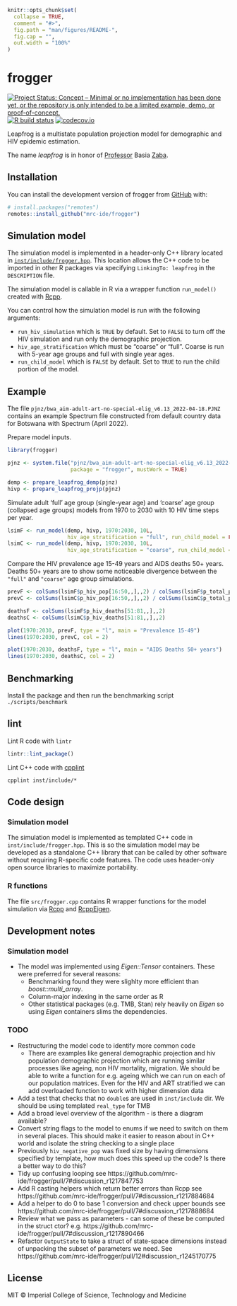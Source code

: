 <!-- README.md is generated from README.Rmd. Please edit that file -->

```r
knitr::opts_chunk$set(
  collapse = TRUE,
  comment = "#>",
  fig.path = "man/figures/README-",
  fig.cap = "",
  out.width = "100%"
)
```

# frogger

<!-- badges: start -->
[![Project Status: Concept – Minimal or no implementation has been done yet, or the repository is only intended to be a limited example, demo, or proof-of-concept.](https://www.repostatus.org/badges/latest/concept.svg)](https://www.repostatus.org/#concept)
[![R build status](https://github.com/mrc-ide/frogger/workflows/R-CMD-check/badge.svg)](https://github.com/mrc-ide/frogger/actions)
[![codecov.io](https://codecov.io/github/mrc-ide/frogger/coverage.svg?branch=main)](https://codecov.io/github/mrc-ide/frogger?branch=main)
<!-- badges: end -->

Leapfrog is a multistate population projection model for demographic and HIV epidemic estimation.

The name _leapfrog_ is in honor of [Professor](https://iussp.org/en/basia-zaba-1949-2018) Basia [Zaba](https://translate.google.co.uk/?sl=pl&tl=en&text=Zaba&op=translate).

## Installation

You can install the development version of frogger from [GitHub](https://github.com/) with:

``` r
# install.packages("remotes")
remotes::install_github("mrc-ide/frogger")
```

## Simulation model

The simulation model is implemented in a header-only C++ library located in [`inst/include/frogger.hpp`](inst/include/frogger.hpp). This location allows the C++ code to be imported in other R packages via specifying `LinkingTo: leapfrog` in the `DESCRIPTION` file.

The simulation model is callable in R via a wrapper function `run_model()` created with [Rcpp](https://www.rcpp.org).

You can control how the simulation model is run with the following arguments:

* `run_hiv_simulation` which is `TRUE` by default. Set to `FALSE` to turn off the HIV simulation and run only the demographic projection.
* `hiv_age_stratification` which must be "coarse" or "full". Coarse is run with 5-year age groups and full with single year ages.
* `run_child_model` which is `FALSE` by default. Set to `TRUE` to run the child portion of the model.

## Example

The file `pjnz/bwa_aim-adult-art-no-special-elig_v6.13_2022-04-18.PJNZ` contains an example Spectrum file constructed
from default country data for Botswana with Spectrum (April 2022).

Prepare model inputs.

```r
library(frogger)

pjnz <- system.file("pjnz/bwa_aim-adult-art-no-special-elig_v6.13_2022-04-18.PJNZ",
                    package = "frogger", mustWork = TRUE)

demp <- prepare_leapfrog_demp(pjnz)
hivp <- prepare_leapfrog_projp(pjnz)
```

Simulate adult 'full' age group (single-year age) and 'coarse' age group (collapsed
age groups) models from 1970 to 2030 with 10 HIV time steps per year.

```r
lsimF <- run_model(demp, hivp, 1970:2030, 10L,
                   hiv_age_stratification = "full", run_child_model = FALSE)
lsimC <- run_model(demp, hivp, 1970:2030, 10L,
                   hiv_age_stratification = "coarse", run_child_model = FALSE)
```

Compare the HIV prevalence age 15-49 years and AIDS deaths 50+ years. Deaths 50+
years are to show some noticeable divergence between the `"full"` and `"coarse"`
age group simulations.

```r
prevF <- colSums(lsimF$p_hiv_pop[16:50,,],,2) / colSums(lsimF$p_total_pop[16:50,,],,2)
prevC <- colSums(lsimC$p_hiv_pop[16:50,,],,2) / colSums(lsimC$p_total_pop[16:50,,],,2)

deathsF <- colSums(lsimF$p_hiv_deaths[51:81,,],,2)
deathsC <- colSums(lsimC$p_hiv_deaths[51:81,,],,2)

plot(1970:2030, prevF, type = "l", main = "Prevalence 15-49")
lines(1970:2030, prevC, col = 2)

plot(1970:2030, deathsF, type = "l", main = "AIDS Deaths 50+ years")
lines(1970:2030, deathsC, col = 2)
```

## Benchmarking

Install the package and then run the benchmarking script `./scripts/benchmark`

## lint

Lint R code with `lintr`

```R
lintr::lint_package()
```

Lint C++ code with [cpplint](https://github.com/cpplint/cpplint)

```console
cpplint inst/include/*
```

## Code design

### Simulation model

The simulation model is implemented as templated C++ code in `inst/include/frogger.hpp`.
This is so the simulation model may be developed as a standalone C++ library that can be called by other software without requiring R-specific code features.
The code uses header-only open source libraries to maximize portability.


### R functions

The file `src/frogger.cpp` contains R wrapper functions for the model simulation
via [Rcpp](http://dirk.eddelbuettel.com/code/rcpp.html) and
[RcppEigen](http://dirk.eddelbuettel.com/code/rcpp.eigen.html).


## Development notes

### Simulation model

* The model was implemented using _Eigen::Tensor_ containers. These were preferred
  for several reasons:
   * Benchmarking found they were slighlty more efficient than _boost::multi_array_.
   * Column-major indexing in the same order as R
   * Other statistical packages (e.g. TMB, Stan) rely heavily on _Eigen_ so using _Eigen_ containers slims the dependencies.

### TODO

* Restructuring the model code to identify more common code
    * There are examples like general demographic projection and hiv population demographic projection which are running
      similar processes like ageing, non HIV mortality, migration. We should be able to write a function for e.g. ageing
      which we can run on each of our population matrices. Even for the HIV and ART stratified we can add overloaded
      function to work with higher dimension data
* Add a test that checks that no `double`s are used in `inst/include` dir. We should be using templated `real_type` for TMB
* Add a broad level overview of the algorithm - is there a diagram available?
* Convert string flags to the model to enums if we need to switch on them in several places. This should make it easier to reason about in C++ world and isolate the string checking to a single place
* Previously `hiv_negative_pop` was fixed size by having dimensions specified by template, how much does this speed up the code? Is there a better way to do this?
* Tidy up confusing looping see https://github.com/mrc-ide/frogger/pull/7#discussion_r1217847753
* Add R casting helpers which return better errors than Rcpp
  see https://github.com/mrc-ide/frogger/pull/7#discussion_r1217884684
* Add a helper to do 0 to base 1 conversion and check upper bounds
  see https://github.com/mrc-ide/frogger/pull/7#discussion_r1217888684
* Review what we pass as parameters - can some of these be computed in the struct ctor?
  e.g. https://github.com/mrc-ide/frogger/pull/7#discussion_r1217890466
* Refactor `OutputState` to take a struct of state-space dimensions instead of unpacking the subset of parameters we
  need. See https://github.com/mrc-ide/frogger/pull/12#discussion_r1245170775

## License

MIT © Imperial College of Science, Technology and Medicine

